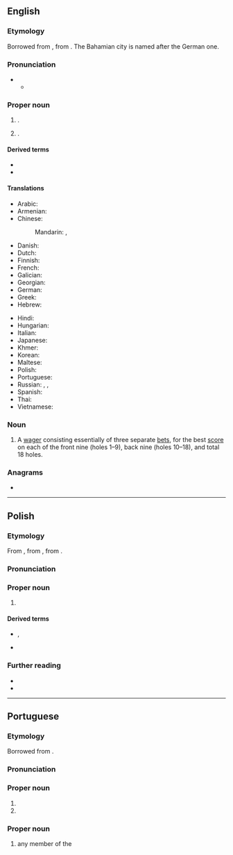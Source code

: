 ==English==
{{wikipedia}}

===Etymology===
Borrowed from {{bor|en|de|Nassau}}, from {{der|en|de|nass||wet}}. The Bahamian city is named after the German one.

===Pronunciation===
* {{IPA|en|/ˈnæsɔː/}}
** {{audio|en|LL-Q1860 (eng)-Vealhurl-Nassau.wav|Audio (UK)}}

===Proper noun===
{{en-proper noun}}

# {{place|en|city|s/Rhineland-Palatinate|c/Germany}}.
# {{place|en|capital city|c/Bahamas}}.

====Derived terms====
* {{l|en|Nassau County}}
* {{l|en|Nassuvian}}

====Translations====
{{trans-top|capital of the Bahamas}}
* Arabic: {{t|ar|نَاسَاو|f|tr=nasāw}}
* Armenian: {{t|hy|Նասաու}}
* Chinese:
*: Mandarin: {{t+|cmn|拿騷}}, {{t+|cmn|拿骚|tr=Násāo}}
* Danish: {{t|da|Nassau}}
* Dutch: {{t+|nl|Nassau}}
* Finnish: {{t|fi|Nassau}}
* French: {{t+|fr|Nassau}}
* Galician: {{t+|gl|Nassau}}
* Georgian: {{t|ka|ნასაუ}}
* German: {{t+|de|Nassau}}
* Greek: {{t|el|Νασσάου}}
* Hebrew: {{t|he|נסאו}}
{{trans-mid}}
* Hindi: {{t|hi|नासाओ|m}}
* Hungarian: {{t+|hu|Nassau}}
* Italian: {{t|it|Nassau|f}}
* Japanese: {{t|ja|ナッソー|tr=Nassō}}
* Khmer: {{t+|km|ណាស្សូ}}
* Korean: {{t|ko|^나소}}
* Maltese: {{t|mt|Nassaw}}
* Polish: {{t+|pl|Nassau|n}}
* Portuguese: {{t+|pt|Nassau}}
* Russian: {{t+|ru|На́ссау|m}}, {{t+|ru|Насса́у|m}}, {{t+|ru|На́ссо|m}}
* Spanish: {{t+|es|Nassau}}
* Thai: {{t|th|นัสซอ}}
* Vietnamese: {{t|vi|Nát-xao}}
{{trans-bottom}}

===Noun===
{{en-noun}}

# {{lb|en|golf|gambling}} A [[wager]] consisting essentially of three separate [[bet]]s, for the best [[score]] on each of the front nine (holes 1–9), back nine (holes 10–18), and total 18 holes.

===Anagrams===
* {{anagrams|en|a=aanssu|Assuan|saunas}}

----

==Polish==
{{wp|lang=pl|Nassau (Bahamy)}}

===Etymology===
From {{bor|pl|en|Nassau}}, from {{der|pl|de|Nassau}}, from {{m|de|nass}}.

===Pronunciation===
{{pl-p}}

===Proper noun===
{{pl-proper noun|n|indecl=yes}}

# {{place|pl|capital city|c/Bahamas|t1=Nassau}}

====Derived terms====
* {{q|nouns}} {{l|pl|nassauczyk}}, {{l|pl|nassauka}}
* {{q|adjective}} {{l|pl|nassauski}}

===Further reading===
* {{R:pl:WSJP}}
* {{R:PWN}}

{{c|pl|Exonyms}}

----

==Portuguese==

===Etymology===
Borrowed from {{bor|pt|de|Nassau}}.

===Pronunciation===
{{pt-IPA}}

===Proper noun===
{{pt-proper noun|f}}

# {{place|pt|city|s/Rhineland-Palatinate|c/Germany|t1=Nassau}}
# {{place|pt|capital city|c/Bahamas|t1=Nassau}}

===Proper noun===
{{head|pt|proper noun|g=m|plural|Nassau|or|Nassaus}}

# any member of the {{w|House of Nassau}}